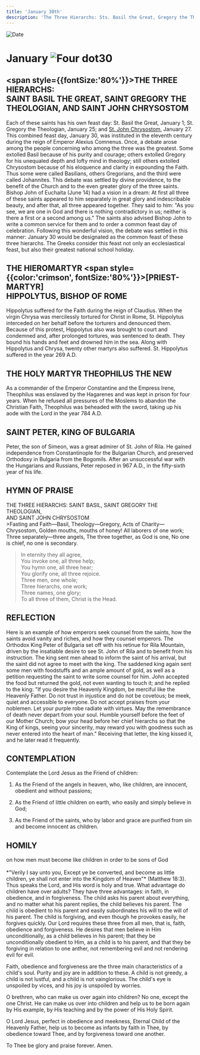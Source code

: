 ```yaml
---
title: 'January 30th'
description: 'The Three Hierarchs: Sts. Basil the Great, Gregory the Theologian, and John Chrysostom, Hieromartyr Hippolytus, Bishop of Rome, Martyr Theophilus the New, St Peter, King of Bulgaria'
---
```


<RunningHead />
<Image src="/title-imprint.png" height={68} width={50} alt="Date" className="title-imprint"/>

# <div id="date">January <Image className="four-dot" src="/four-dot.png" height={15} width={15} alt="Four dot" />30</div>

## <span style={{fontSize:'80%'}}>THE THREE HIERARCHS:</span><br />SAINT BASIL THE GREAT, SAINT GREGORY THE THEOLOGIAN, AND SAINT JOHN CHRYSOSTOM

Each of these saints has his own feast day: St. Basil the Great, January 1; St. Gregory the Theologian, January 25; and [St. John Chrysostom](/november/13th), January 27. This combined feast day, January 30, was instituted in the eleventh century during the reign of Emperor Alexius Comnenus. Once, a debate arose among the people concerning who among the three was the greatest. Some extolled Basil because of his purity and courage; others extolled Gregory for his unequaled depth and lofty mind in theology; still others extolled Chrysostom because of his eloquence and clarity in expounding the Faith. Thus some were called Basilians, others Gregorians, and the third were called Johannites. This debate was settled by divine providence, to the benefit of the Church and to the even greater glory of the three saints. Bishop John of Euchaita (June 14) had a vision in a dream: At first all three of these saints appeared to him separately in great glory and indescribable beauty, and after that, all three appeared together. They said to him: "As you see, we are one in God and there is nothing contradictory in us; neither is there a first or a second among us." The saints also advised Bishop John to write a common service for them and to order a common feast day of celebration. Following this wonderful vision, the debate was settled in this manner: January 30 would be designated as the common feast of these three hierarchs. The Greeks consider this feast not only an ecclesiastical feast, but also their greatest national school holiday.

## THE HIEROMARTYR <span style={{color:'crimson', fontSize:'80%'}}>[PRIEST-MARTYR]</span><br />HIPPOLYTUS, BISHOP OF ROME

Hippolytus suffered for the Faith during the reign of Claudius. When the virgin Chrysa was mercilessly tortured for Christ in Rome, St. Hippolytus interceded on her behalf before the torturers and denounced them. Because of this protest, Hippolytus also was brought to court and condemned and, after prolonged tortures, was sentenced to death. They bound his hands and feet and drowned him in the sea. Along with Hippolytus and Chrysa, twenty other martyrs also suffered. St. Hippolytus suffered in the year 269 A.D.

## THE HOLY MARTYR THEOPHILUS THE NEW

As a commander of the Emperor Constantine and the Empress Irene, Theophilus was enslaved by the Hagarenes and was kept in prison for four years. When he refused all pressures of the Moslems to abandon the Christian Faith, Theophilus was beheaded with the sword, taking up his aode with the Lord in the year 784 A.D.

## SAINT PETER, KING OF BULGARIA

Peter, the son of Simeon, was a great admirer of St. John of Rila. He gained independence from Constantinople for the Bulgarian Church, and preserved Orthodoxy in Bulgaria from the Bogomils. After an unsuccessful war with the Hungarians and Russians, Peter reposed in 967 A.D., in the fifty-sixth year of his life.


## HYMN OF PRAISE
<div style={{textAlign:'center', color:'crimson', fontWeight:'bold'}}>
THE THREE HIERARCHS: SAINT BASIL, SAINT GREGORY THE THEOLOGIAN,<br />
AND SAINT JOHN CHRYSOSTOM
</div>
>Fasting and Faith—Basil,  
Theology—Gregory,  
Acts of Charity—Chrysostom,  
Golden mouths, mouths of honey!  
All laborers of one work;  
Three separately—three angels,  
The three together, as God is one,  
No one is chief, no one is secondary.  

>In eternity they all agree,  
You invoke one, all three help;  
You hymn one, all three hear;  
You glorify one, all three rejoice.  
Three men, one whole;  
Three hierarchs, one work;  
Three names, one glory;  
To all three of them, Christ is the Head.  


## REFLECTION
Here is an example of how emperors seek counsel from the saints, how the saints avoid vanity and riches, and how they counsel emperors. The Orthodox King Peter of Bulgaria set off with his retinue for Rila Mountain, driven by the insatiable desire to see St. John of Rila and to benefit from his instruction. The king sent men ahead to inform the saint of his arrival, but the saint did not agree to meet with the king. The saddened king again sent some men with foodstuffs and an ample amount of gold, as well as a petition requesting the saint to write some counsel for him. John accepted the food but returned the gold, not even wanting to touch it; and he replied to the king: "If you desire the Heavenly Kingdom, be merciful like the Heavenly Father. Do not trust in injustice and do not be covetous; be meek, quiet and accessible to everyone. Do not accept praises from your noblemen. Let your purple robe radiate with virtues. May the remembrance of death never depart from your soul. Humble yourself before the feet of our Mother Church; bow your head before her chief hierarchs so that the King of kings, seeing your sincerity, may reward you with goodness such as never entered into the heart of man." Receiving that letter, the king kissed it, and he later read it frequently.


## CONTEMPLATION

Contemplate the Lord Jesus as the Friend of children:

1. As the Friend of the angels in heaven, who, like children, are innocent, obedient and without passions;

2. As the Friend of little children on earth, who easily and simply believe in God;

3. As the Friend of the saints, who by labor and grace are purified from sin and become innocent as children.


## HOMILY
<div style={{textAlign:'center', color:'crimson', fontWeight:'bold'}}>
on how men must become like children in order to be sons of God
</div><br /><div style={{textAlign:'right'}}>
*"Verily I say unto you, Except ye be converted, and become as little children, ye shall not enter into the Kingdom of Heaven"* (Matthew 18:3).
</div>
Thus speaks the Lord, and His word is holy and true. What advantage do children have over adults? They have three advantages: in faith, in obedience, and in forgiveness. The child asks his parent about everything, and no matter what his parent replies, the child believes his parent. The child is obedient to his parent and easily subordinates his will to the will of his parent. The child is forgiving, and even though he provokes easily, he forgives quickly. Our Lord requires these three from all men, that is, faith, obedience and forgiveness. He desires that men believe in Him unconditionally, as a child believes in his parent; that they be unconditionally obedient to Him, as a child is to his parent, and that they be forgiving in relation to one anther, not remembering evil and not rendering evil for evil.

Faith, obedience and forgiveness are the three main characteristics of a child's soul. Purity and joy are in addition to these. A child is not greedy, a child is not lustful, and a child is not vainglorious. The child's eye  is unspoiled by vices, and his joy is unspoiled by worries.

O brethren, who can make us over again into children? No one, except the one Christ. He can make us over into children and help us to be born again by His example, by His teaching and by the power of His Holy Spirit.

O Lord Jesus, perfect in obedience and meekness, Eternal Child of the Heavenly Father, help us to become as infants by faith in Thee, by obedience toward Thee, and by forgiveness toward one another.

To Thee be glory and praise forever. Amen.